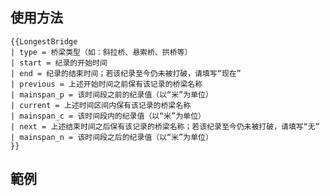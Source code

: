 <includeonly><!-- 在這裡加入模板的保護標識 --></includeonly><noinclude>{{Documentation subpage}}</noinclude>
<!-- 在本行下編輯模板說明 -->
== 使用方法 ==
<pre>
{{LongestBridge
| type = 桥梁类型（如：斜拉桥、悬索桥、拱桥等）
| start = 纪录的开始时间
| end = 纪录的结束时间；若该纪录至今仍未被打破，请填写“现在”
| previous = 上述开始时间之前保有该记录的桥梁名称
| mainspan_p = 该时间段之前的纪录值（以“米”为单位）
| current = 上述时间区间内保有该记录的桥梁名称 
| mainspan_c = 该时间段内的纪录值（以“米”为单位）
| next = 上述结束时间之后保有该记录的桥梁名称；若该纪录至今仍未被打破，请填写“无”
| mainspan_n = 该时间段之后的纪录值（以“米”为单位）
}}
</pre>
== 範例 ==
{{LongestBridge
| type = 悬索桥
| start = 1998
| end = 现在
| previous = 亨伯桥
| mainspan_p = 1410
| current = 明石海峡大桥 
| mainspan_c = 1991
| next = 无
| mainspan_n = 
| tracking = no
}}

{{LongestBridge
| type = 斜拉桥
| start = 1995
| end = 1998
| previous = 杨浦大桥
| mainspan_p = 602
| current = 诺曼底大桥
| mainspan_c = 856
| next = 多多罗大桥
| mainspan_n = 890
| tracking = no
}}
<includeonly>
<!-- 本行下加入模板的分類 -->

</includeonly>